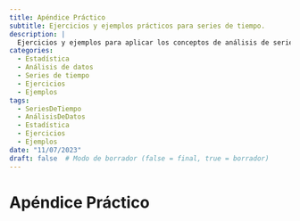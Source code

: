 ```yaml
---
title: Apéndice Práctico
subtitle: Ejercicios y ejemplos prácticos para series de tiempo.
description: |
  Ejercicios y ejemplos para aplicar los conceptos de análisis de series de tiempo
categories:
  - Estadística
  - Análisis de datos
  - Series de tiempo
  - Ejercicios
  - Ejemplos
tags:
  - SeriesDeTiempo
  - AnálisisDeDatos
  - Estadística
  - Ejercicios
  - Ejemplos
date: "11/07/2023"
draft: false  # Modo de borrador (false = final, true = borrador)
---
```


# Apéndice Práctico